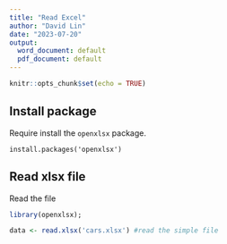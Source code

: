 ```yaml
---
title: "Read Excel"
author: "David Lin"
date: "2023-07-20"
output:
  word_document: default
  pdf_document: default
---
```


```r
knitr::opts_chunk$set(echo = TRUE)
```

## Install package

Require install the `openxlsx` package.

```{}
install.packages('openxlsx')
```

## Read xlsx file

Read the file

```r
library(openxlsx);

data <- read.xlsx('cars.xlsx') #read the simple file

```
